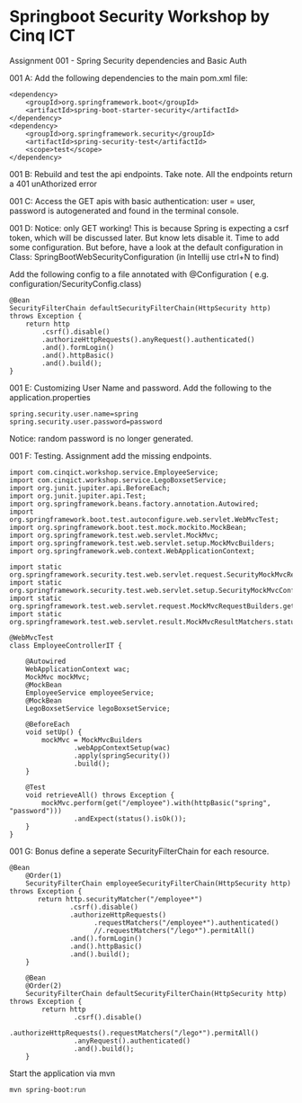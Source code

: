 # Springboot Security Workshop by Cinq ICT

Assignment 001 - Spring Security dependencies and Basic Auth

001 A: Add the following dependencies to the main pom.xml file:

```
<dependency>
    <groupId>org.springframework.boot</groupId>
    <artifactId>spring-boot-starter-security</artifactId>
</dependency>
<dependency>
    <groupId>org.springframework.security</groupId>
    <artifactId>spring-security-test</artifactId>
    <scope>test</scope>
</dependency>
```

001 B: Rebuild and test the api endpoints.
Take note. All the endpoints return a 401 unAthorized error

001 C: Access the GET apis with basic authentication: user = user, password is autogenerated and found in the terminal console.


001 D: Notice: only GET working! This is because Spring is expecting a csrf token, which will be discussed later. But know lets disable it.
Time to add some configuration. But before, have a look at the default configuration in Class: SpringBootWebSecurityConfiguration
(in Intellij use ctrl+N to find)

Add the following config to a file annotated with @Configuration ( e.g. configuration/SecurityConfig.class)
```
@Bean
SecurityFilterChain defaultSecurityFilterChain(HttpSecurity http) throws Exception {
    return http
        .csrf().disable()
        .authorizeHttpRequests().anyRequest().authenticated()
        .and().formLogin()
        .and().httpBasic()
        .and().build();
}
```

001 E: Customizing User Name and password. Add the following to the application.properties

```
spring.security.user.name=spring
spring.security.user.password=password
```

Notice: random password is no longer generated.


001 F: Testing. Assignment add the missing endpoints.

```
import com.cinqict.workshop.service.EmployeeService;
import com.cinqict.workshop.service.LegoBoxsetService;
import org.junit.jupiter.api.BeforeEach;
import org.junit.jupiter.api.Test;
import org.springframework.beans.factory.annotation.Autowired;
import org.springframework.boot.test.autoconfigure.web.servlet.WebMvcTest;
import org.springframework.boot.test.mock.mockito.MockBean;
import org.springframework.test.web.servlet.MockMvc;
import org.springframework.test.web.servlet.setup.MockMvcBuilders;
import org.springframework.web.context.WebApplicationContext;

import static org.springframework.security.test.web.servlet.request.SecurityMockMvcRequestPostProcessors.httpBasic;
import static org.springframework.security.test.web.servlet.setup.SecurityMockMvcConfigurers.springSecurity;
import static org.springframework.test.web.servlet.request.MockMvcRequestBuilders.get;
import static org.springframework.test.web.servlet.result.MockMvcResultMatchers.status;

@WebMvcTest
class EmployeeControllerIT {

    @Autowired
    WebApplicationContext wac;
    MockMvc mockMvc;
    @MockBean
    EmployeeService employeeService;
    @MockBean
    LegoBoxsetService legoBoxsetService;

    @BeforeEach
    void setUp() {
        mockMvc = MockMvcBuilders
                .webAppContextSetup(wac)
                .apply(springSecurity())
                .build();
    }

    @Test
    void retrieveAll() throws Exception {
        mockMvc.perform(get("/employee").with(httpBasic("spring", "password")))
                .andExpect(status().isOk());
    }
}
```

001 G: Bonus define a seperate SecurityFilterChain for each resource.

```
@Bean
    @Order(1)
    SecurityFilterChain employeeSecurityFilterChain(HttpSecurity http) throws Exception {
       return http.securityMatcher("/employee*")
               .csrf().disable()
               .authorizeHttpRequests()
                     .requestMatchers("/employee*").authenticated()
                     //.requestMatchers("/lego*").permitAll()
               .and().formLogin()
               .and().httpBasic()
               .and().build();
    }

    @Bean
    @Order(2)
    SecurityFilterChain defaultSecurityFilterChain(HttpSecurity http) throws Exception {
        return http
                .csrf().disable()
                .authorizeHttpRequests().requestMatchers("/lego*").permitAll()
                .anyRequest().authenticated()
                .and().build();
    }

```


Start the application via mvn
```
mvn spring-boot:run
```
